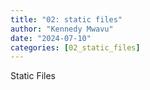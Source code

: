 ```yaml
---
title: "02: static files"
author: "Kennedy Mwavu"
date: "2024-07-10"
categories: [02_static_files]
---
```


Static Files
